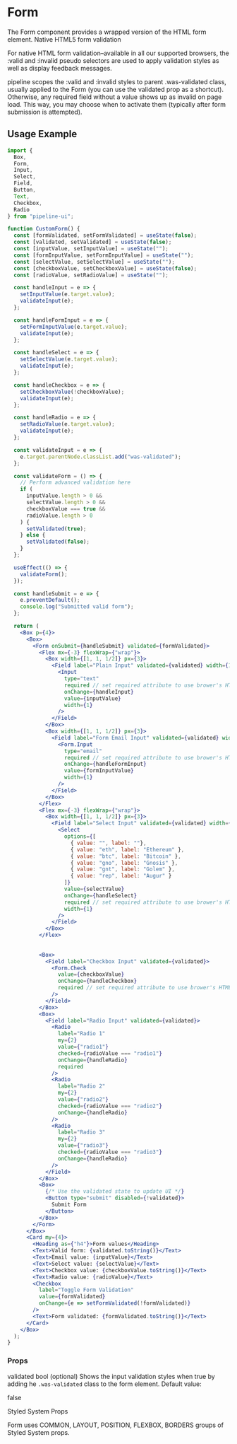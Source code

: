 # Form

The Form component provides a wrapped version of the HTML form element.
Native HTML5 form validation

For native HTML form validation–available in all our supported browsers, the :valid and :invalid pseudo selectors are used to apply validation styles as well as display feedback messages.

pipeline scopes the :valid and :invalid styles to parent .was-validated class, usually applied to the Form (you can use the validated prop as a shortcut). Otherwise, any required field without a value shows up as invalid on page load. This way, you may choose when to activate them (typically after form submission is attempted).

## Usage Example

```jsx
import {
  Box,
  Form,
  Input,
  Select,
  Field,
  Button,
  Text,
  Checkbox,
  Radio
} from "pipeline-ui";

function CustomForm() {
  const [formValidated, setFormValidated] = useState(false);
  const [validated, setValidated] = useState(false);
  const [inputValue, setInputValue] = useState("");
  const [formInputValue, setFormInputValue] = useState("");
  const [selectValue, setSelectValue] = useState("");
  const [checkboxValue, setCheckboxValue] = useState(false);
  const [radioValue, setRadioValue] = useState("");

  const handleInput = e => {
    setInputValue(e.target.value);
    validateInput(e);
  };

  const handleFormInput = e => {
    setFormInputValue(e.target.value);
    validateInput(e);
  };

  const handleSelect = e => {
    setSelectValue(e.target.value);
    validateInput(e);
  };

  const handleCheckbox = e => {
    setCheckboxValue(!checkboxValue);
    validateInput(e);
  };

  const handleRadio = e => {
    setRadioValue(e.target.value);
    validateInput(e);
  };

  const validateInput = e => {
    e.target.parentNode.classList.add("was-validated");
  };

  const validateForm = () => {
    // Perform advanced validation here
    if (
      inputValue.length > 0 &&
      selectValue.length > 0 &&
      checkboxValue === true &&
      radioValue.length > 0
    ) {
      setValidated(true);
    } else {
      setValidated(false);
    }
  };

  useEffect(() => {
    validateForm();
  });

  const handleSubmit = e => {
    e.preventDefault();
    console.log("Submitted valid form");
  };

  return (
    <Box p={4}>
      <Box>
        <Form onSubmit={handleSubmit} validated={formValidated}>
          <Flex mx={-3} flexWrap={"wrap"}>
            <Box width={[1, 1, 1/2]} px={3}>
              <Field label="Plain Input" validated={validated} width={1}>
                <Input
                  type="text"
                  required // set required attribute to use brower's HTML5 input validation
                  onChange={handleInput}
                  value={inputValue}
                  width={1}
                />
              </Field>
            </Box>
            <Box width={[1, 1, 1/2]} px={3}>
              <Field label="Form Email Input" validated={validated} width={1}>
                <Form.Input
                  type="email"
                  required // set required attribute to use brower's HTML5 input validation
                  onChange={handleFormInput}
                  value={formInputValue}
                  width={1}
                />
              </Field>
            </Box>
          </Flex>
          <Flex mx={-3} flexWrap={"wrap"}>
            <Box width={[1, 1, 1/2]} px={3}>
              <Field label="Select Input" validated={validated} width={1}>
                <Select
                  options={[
                    { value: "", label: ""},
                    { value: "eth", label: "Ethereum" },
                    { value: "btc", label: "Bitcoin" },
                    { value: "gno", label: "Gnosis" },
                    { value: "gnt", label: "Golem" },
                    { value: "rep", label: "Augur" }
                  ]}
                  value={selectValue}
                  onChange={handleSelect}
                  required // set required attribute to use brower's HTML5 input validation
                  width={1}
                />
              </Field>
            </Box>
          </Flex>
          
          
          <Box>
            <Field label="Checkbox Input" validated={validated}>
              <Form.Check
                value={checkboxValue}
                onChange={handleCheckbox}
                required // set required attribute to use brower's HTML5 input validation
              />
            </Field>
          </Box>
          <Box>
            <Field label="Radio Input" validated={validated}>
              <Radio
                label="Radio 1"
                my={2}
                value={"radio1"}
                checked={radioValue === "radio1"}
                onChange={handleRadio}
                required
              />
              <Radio
                label="Radio 2"
                my={2}
                value={"radio2"}
                checked={radioValue === "radio2"}
                onChange={handleRadio}
              />
              <Radio
                label="Radio 3"
                my={2}
                value={"radio3"}
                checked={radioValue === "radio3"}
                onChange={handleRadio}
              />
            </Field>
          </Box>
          <Box>
            {/* Use the validated state to update UI */}
            <Button type="submit" disabled={!validated}>
              Submit Form
            </Button>
          </Box>
        </Form>
      </Box>
      <Card my={4}>
        <Heading as={"h4"}>Form values</Heading>
        <Text>Valid form: {validated.toString()}</Text>
        <Text>Email value: {inputValue}</Text>
        <Text>Select value: {selectValue}</Text>
        <Text>Checkbox value: {checkboxValue.toString()}</Text>
        <Text>Radio value: {radioValue}</Text>
        <Checkbox
          label="Toggle Form Validation"
          value={formValidated}
          onChange={e => setFormValidated(!formValidated)}
        />
        <Text>Form validated: {formValidated.toString()}</Text>
      </Card>
    </Box>
  );
}
```
### Props

validated
bool
(optional)
Shows the input validation styles when true by adding he `.was-validated` class to the form element.
Default value:

false

Styled System Props

Form uses COMMON, LAYOUT, POSITION, FLEXBOX, BORDERS groups of Styled System props.

